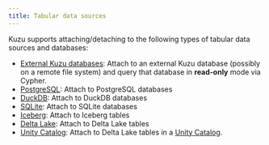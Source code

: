 ```yaml
---
title: Tabular data sources
---
```



Kuzu supports attaching/detaching to the following types of tabular data sources and databases:

- [External Kuzu databases](/extensions/attach/kuzu): Attach to an external Kuzu database
(possibly on a remote file system) and query that database in **read-only** mode via Cypher.
- [PostgreSQL](/extensions/attach/postgres): Attach to PostgreSQL databases
- [DuckDB](/extensions/attach/duckdb): Attach to DuckDB databases
- [SQLite](/extensions/attach/sqlite): Attach to SQLite databases
- [Iceberg](/extensions/attach/iceberg): Attach to Iceberg tables
- [Delta Lake](/extensions/attach/delta): Attach to Delta Lake tables
- [Unity Catalog](/extensions/attach/unity): Attach to Delta Lake tables in a [Unity Catalog](https://www.databricks.com/product/unity-catalog).
